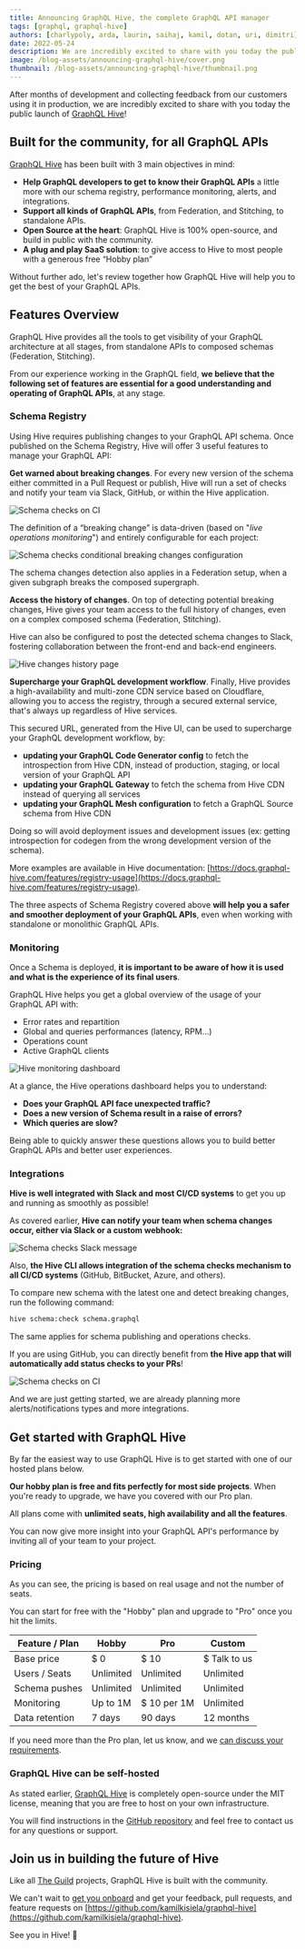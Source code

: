 ```yaml
---
title: Announcing GraphQL Hive, the complete GraphQL API manager
tags: [graphql, graphql-hive]
authors: [charlypoly, arda, laurin, saihaj, kamil, dotan, uri, dimitri]
date: 2022-05-24
description: We are incredibly excited to share with you today the public launch of GraphQL Hive!
image: /blog-assets/announcing-graphql-hive/cover.png
thumbnail: /blog-assets/announcing-graphql-hive/thumbnail.png
---
```



<Article />

After months of development and collecting feedback from our customers using it in production, we are incredibly excited to share with you today the public launch of [GraphQL Hive](https://graphql-hive.com)!

## Built for the community, for all GraphQL APIs

[GraphQL Hive](https://graphql-hive.com) has been built with 3 main objectives in mind:

- **Help GraphQL developers to get to know their GraphQL APIs** a little more with our schema registry, performance monitoring, alerts, and integrations.
- **Support all kinds of GraphQL APIs**, from Federation, and Stitching, to standalone APIs.
- **Open Source at the heart**: GraphQL Hive is 100% open-source, and build in public with the community.
- **A plug and play SaaS solution**: to give access to Hive to most people with a generous free “Hobby plan”

Without further ado, let's review together how GraphQL Hive will help you to get the best of your GraphQL APIs.

## Features Overview

GraphQL Hive provides all the tools to get visibility of your GraphQL architecture at all stages, from standalone APIs to composed schemas (Federation, Stitching).

From our experience working in the GraphQL field, **we believe that the following set of features are essential for a good understanding and operating of GraphQL APIs**, at any stage.

### Schema Registry

Using Hive requires publishing changes to your GraphQL API schema. Once published on the Schema Registry, Hive will offer 3 useful features to manage your GraphQL API:

**Get warned about breaking changes**. For every new version of the schema either committed in a Pull Request or publish, Hive will run a set of checks and notify your team via Slack, GitHub, or within the Hive application.

![Schema checks on CI](../../public/blog-assets/announcing-graphql-hive/schema-checks-gh.png)

The definition of a “breaking change” is data-driven (based on "_live operations monitoring_") and entirely configurable for each project:

![Schema checks conditional breaking changes configuration](../../public/blog-assets/announcing-graphql-hive/schema-checks-conditional-configuration.png)

The schema changes detection also applies in a Federation setup, when a given subgraph breaks the composed supergraph.

**Access the history of changes**. On top of detecting potential breaking changes, Hive gives your team access to the full history of changes, even on a complex composed schema (Federation, Stitching).

Hive can also be configured to post the detected schema changes to Slack, fostering collaboration between the front-end and back-end engineers.

![Hive changes history page](../../public/blog-assets/announcing-graphql-hive/changes-history.png)

**Supercharge your GraphQL development workflow**. Finally, Hive provides a high-availability and multi-zone CDN service based on Cloudflare, allowing you to access the registry, through a secured external service, that's always up regardless of Hive services.

This secured URL, generated from the Hive UI, can be used to supercharge your GraphQL development workflow, by:

- **updating your GraphQL Code Generator config** to fetch the
  introspection from Hive CDN, instead of production, staging, or local
  version of your GraphQL API
- **updating your GraphQL Gateway** to fetch the schema from
  Hive CDN instead of querying all services
- **updating your GraphQL Mesh configuration** to fetch a
  GraphQL Source schema from Hive CDN

Doing so will avoid deployment issues and development issues (ex: getting introspection for codegen from the wrong development version of the schema).

More examples are available in Hive documentation: [https://docs.graphql-hive.com/features/registry-usage](https://docs.graphql-hive.com/features/registry-usage).

The three aspects of Schema Registry covered above **will help you a safer and smoother deployment of your GraphQL APIs**, even when working with standalone or monolithic GraphQL APIs.

### Monitoring

Once a Schema is deployed, **it is important to be aware of how it is used and what is the experience of its final users**.

GraphQL Hive helps you get a global overview of the usage of your GraphQL API with:

- Error rates and repartition
- Global and queries performances (latency, RPM…)
- Operations count
- Active GraphQL clients

![Hive monitoring dashboard](../../public/blog-assets/announcing-graphql-hive/monitoring-preview.png)

At a glance, the Hive operations dashboard helps you to understand:

- **Does your GraphQL API face unexpected traffic?**
- **Does a new version of Schema result in a raise of errors?**
- **Which queries are slow?**

Being able to quickly answer these questions allows you to build better GraphQL APIs and better user experiences.

### Integrations

**Hive is well integrated with Slack and most CI/CD systems** to get you up and running as smoothly as possible!

As covered earlier, **Hive can notify your team when schema changes occur, either via Slack or a custom webhook:**

![Schema checks Slack message](../../public/blog-assets/announcing-graphql-hive/slack-schema-change.png)

Also, **the Hive CLI allows integration of the schema checks mechanism to all CI/CD systems** (GitHub, BitBucket, Azure, and others).

To compare new schema with the latest one and detect breaking changes, run the following command:

```sh
hive schema:check schema.graphql
```

The same applies for schema publishing and operations checks.

If you are using GitHub, you can directly benefit from **the Hive app that will automatically add status checks to your PRs**!

![Schema checks on CI](../../public/blog-assets/announcing-graphql-hive/schema-checks-gh.png)

And we are just getting started, we are already planning more alerts/notifications types and more integrations.

## Get started with GraphQL Hive

By far the easiest way to use GraphQL Hive is to get started with one of our hosted plans below.

**Our hobby plan is free and fits perfectly for most side projects**. When you're ready to upgrade, we have you covered with our Pro plan.

All plans come with **unlimited seats, high availability and all the features**.

You can now give more insight into your GraphQL API's performance by inviting all of your team to your project.

### Pricing

As you can see, the pricing is based on real usage and not the number of seats.

You can start for free with the "Hobby" plan and upgrade to "Pro" once you hit the limits.

| Feature / Plan | Hobby     | Pro         | Custom       |
| -------------- | --------- | ----------- | ------------ |
| Base price     | $ 0       | $ 10        | $ Talk to us |
| Users / Seats  | Unlimited | Unlimited   | Unlimited    |
| Schema pushes  | Unlimited | Unlimited   | Unlimited    |
| Monitoring     | Up to 1M  | $ 10 per 1M | Unlimited    |
| Data retention | 7 days    | 90 days     | 12 months    |

If you need more than the Pro plan, let us know, and we [can discuss your requirements](mailto:contact@the-guild.dev).

### GraphQL Hive can be self-hosted

As stated earlier, [GraphQL Hive](https://graphql-hive.com) is completely open-source under the MIT license, meaning that you are free to host on your own infrastructure.

You will find instructions in the [GitHub repository](https://github.com/kamilkisiela/graphql-hive) and feel free to contact us for any questions or support.

## Join us in building the future of Hive

Like all [The Guild](/) projects, GraphQL Hive is built with the community.

We can't wait to [get you onboard](https://app.graphql-hive.com) and get your feedback, pull requests, and feature requests on [https://github.com/kamilkisiela/graphql-hive](https://github.com/kamilkisiela/graphql-hive).

See you in Hive! 🐝
